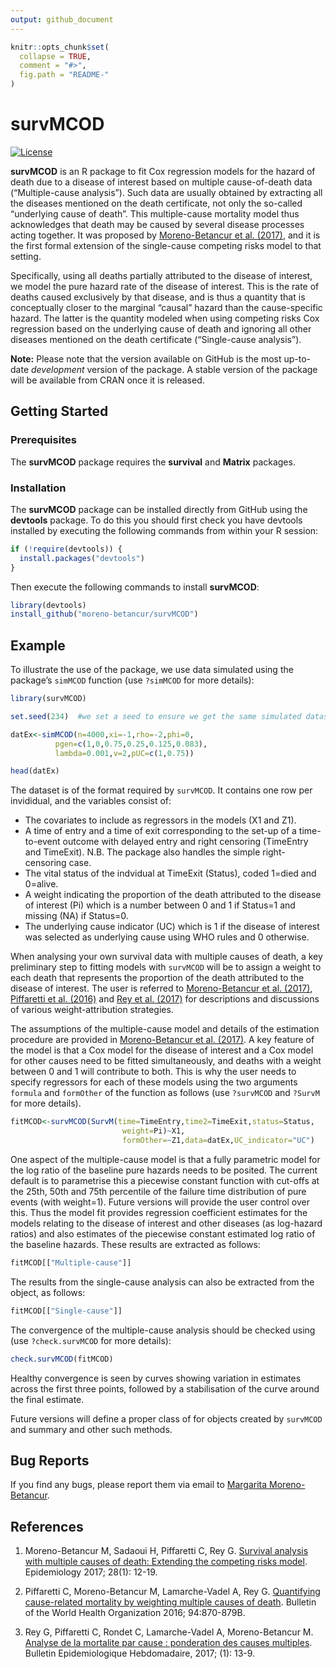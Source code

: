 ```yaml
---
output: github_document
---
```


<!-- README.md is generated from README.Rmd. Please edit that file -->

```r
knitr::opts_chunk$set(
  collapse = TRUE,
  comment = "#>",
  fig.path = "README-"
)
```

# survMCOD

[![License](https://img.shields.io/badge/License-GPL%20%28%3E=%203%29-brightgreen.svg)](http://www.gnu.org/licenses/gpl-3.0.html)

**survMCOD** is an R package to fit Cox regression models for the hazard of death due to a disease of interest 
based on multiple cause-of-death data ("Multiple-cause analysis"). Such data are usually obtained by extracting all the diseases mentioned on the death certificate, not only the so-called "underlying cause of death". This multiple-cause mortality model thus acknowledges that death may be caused by several disease processes acting together. It was proposed by [Moreno-Betancur et al. (2017)](http://journals.lww.com/epidem/Abstract/2017/01000/Survival_Analysis_with_Multiple_Causes_of_Death_.3.aspx), and it is the first formal extension of the single-cause competing risks model to that setting.

Specifically, using all deaths partially attributed to the disease of interest, we model the pure hazard rate of the disease of interest. This is the rate of deaths caused exclusively by that disease, and is thus a quantity that is conceptually closer to the marginal "causal" hazard than the cause-specific hazard. The latter is the quantity modeled when using competing risks Cox regression based on the underlying cause of death and ignoring all other diseases mentioned on the death certificate ("Single-cause analysis").

**Note:** Please note that the version available on GitHub is the most up-to-date *development* version of the package. A stable version of the package will be available from CRAN once it is released.

## Getting Started

### Prerequisites

The **survMCOD** package requires the **survival** and **Matrix** packages.

### Installation

The **survMCOD** package can be installed directly from GitHub using the **devtools** package. To do this you should first check you have devtools installed by executing the following commands from within your R session:

```r
if (!require(devtools)) {
  install.packages("devtools")
}
```

Then execute the following commands to install **survMCOD**:

```r
library(devtools)
install_github("moreno-betancur/survMCOD")
```

## Example

To illustrate the use of the package, we use data simulated using the package's `simMCOD` function  (use `?simMCOD` for more details):

```r
library(survMCOD)

set.seed(234)  #we set a seed to ensure we get the same simulated dataset everytime

datEx<-simMCOD(n=4000,xi=-1,rho=-2,phi=0,
          pgen=c(1,0,0.75,0.25,0.125,0.083),
          lambda=0.001,v=2,pUC=c(1,0.75))

head(datEx)
```

The dataset is of the format required by `survMCOD`. It contains one row per invididual, and the variables consist of: 

* The covariates to include as regressors in the models (X1 and Z1).
* A time of entry and a time of exit corresponding to the set-up of a time-to-event outcome with delayed entry and right censoring (TimeEntry and TimeExit). N.B. The package also handles the simple right-censoring case. 
* The vital status of the indvidual at TimeExit (Status), coded 1=died and 0=alive.
* A weight indicating the proportion of the death attributed to the disease of interest (Pi) which is a number between 0 and 1 if Status=1 and missing (NA) if Status=0.
* The underlying cause indicator (UC) which is 1 if the disease of interest was selected as underlying cause using WHO rules and 0 otherwise.

When analysing your own survival data with multiple causes of death, a key preliminary step to fitting models with `survMCOD` will be to assign a weight to each death that represents the proportion of the death attributed to the disease of interest. The user is referred to [Moreno-Betancur et al. (2017)](http://journals.lww.com/epidem/Abstract/2017/01000/Survival_Analysis_with_Multiple_Causes_of_Death_.3.aspx), [Piffaretti et al. (2016)](http://cdrwww.who.int/bulletin/volumes/94/12/16-172189.pdf) and [Rey et al. (2017)](http://invs.santepubliquefrance.fr/beh/2017/1/pdf/2017_1_2.pdf) for descriptions and discussions of various weight-attribution strategies.

The assumptions of the multiple-cause model and details of the estimation procedure are provided in [Moreno-Betancur et al. (2017)](http://journals.lww.com/epidem/Abstract/2017/01000/Survival_Analysis_with_Multiple_Causes_of_Death_.3.aspx). A key feature of the model is that a Cox model for the disease of interest and a Cox model for other causes need to be fitted simultaneously, and deaths with a weight between 0 and 1 will contribute to both. This is why the user needs to specify regressors for each of these models using the two arguments `formula` and `formOther` of the function as follows (use `?survMCOD` and  `?SurvM` for more details).


```r
fitMCOD<-survMCOD(SurvM(time=TimeEntry,time2=TimeExit,status=Status,
                         weight=Pi)~X1,
                         formOther=~Z1,data=datEx,UC_indicator="UC")

```
One aspect of the multiple-cause model is that a fully parametric model for the log ratio of the
baseline pure hazards needs to be posited. The current default is to parametrise this
a piecewise constant function with cut-offs at the 25th, 50th and 75th percentile of the
failure time distribution of pure events (with weight=1). Future versions will provide
the user control over this. Thus the model fit provides regression coefficient estimates for the models relating to the disease of interest and other diseases (as log-hazard ratios) and also estimates of the piecewise constant estimated log ratio of the baseline hazards. These results are extracted as follows:


```r
fitMCOD[["Multiple-cause"]]

```
The results from the single-cause analysis can also be extracted from the object, as follows:

```r
fitMCOD[["Single-cause"]]

```

The convergence of the multiple-cause analysis should be checked using  (use `?check.survMCOD` for more details):

```r
check.survMCOD(fitMCOD)

```

Healthy convergence is seen by curves showing variation in estimates across the first three points, followed by a stabilisation of the curve around the final estimate.

Future versions will define a proper class of for objects created by `survMCOD` and summary and other such methods.

## Bug Reports

If you find any bugs, please report them via email to [Margarita Moreno-Betancur](mailto:margarita.moreno@mcri.edu.au).

## References

1. Moreno-Betancur M, Sadaoui H, Piffaretti C, Rey G. [Survival analysis with multiple causes of death:
Extending the competing risks model](http://journals.lww.com/epidem/Abstract/2017/01000/Survival_Analysis_with_Multiple_Causes_of_Death_.3.aspx). Epidemiology 2017; 28(1): 12-19.

2. Piffaretti C, Moreno-Betancur M, Lamarche-Vadel A, Rey G. [Quantifying cause-related mortality by
weighting multiple causes of death](http://cdrwww.who.int/bulletin/volumes/94/12/16-172189.pdf). Bulletin of the World Health Organization 2016; 94:870-879B.

3. Rey G, Piffaretti C, Rondet C, Lamarche-Vadel A, Moreno-Betancur M. [Analyse de la mortalite par cause :
ponderation des causes multiples](http://invs.santepubliquefrance.fr/beh/2017/1/pdf/2017_1_2.pdf). Bulletin Epidemiologique Hebdomadaire, 2017; (1): 13-9.

